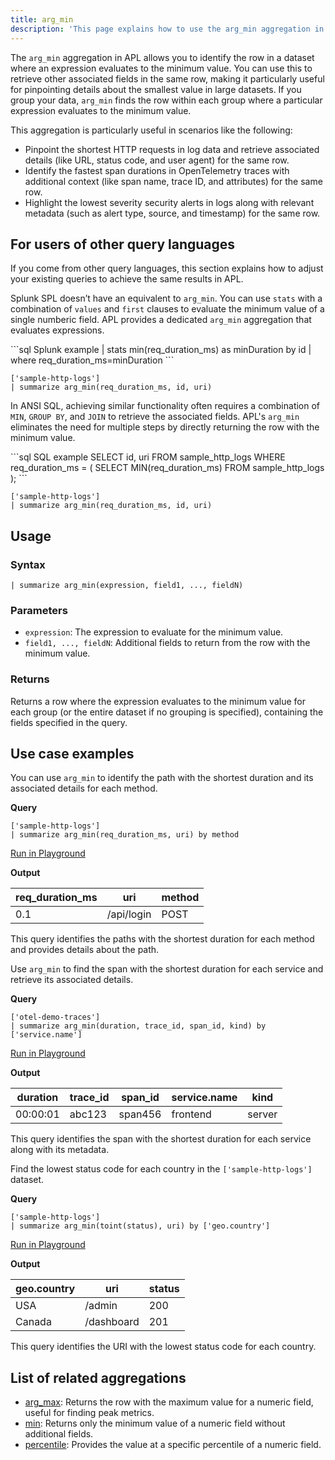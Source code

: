 ```yaml
---
title: arg_min
description: 'This page explains how to use the arg_min aggregation in APL.'
---
```


The `arg_min` aggregation in APL allows you to identify the row in a dataset where an expression evaluates to the minimum value. You can use this to retrieve other associated fields in the same row, making it particularly useful for pinpointing details about the smallest value in large datasets. If you group your data, `arg_min` finds the row within each group where a particular expression evaluates to the minimum value.

This aggregation is particularly useful in scenarios like the following:

- Pinpoint the shortest HTTP requests in log data and retrieve associated details (like URL, status code, and user agent) for the same row.
- Identify the fastest span durations in OpenTelemetry traces with additional context (like span name, trace ID, and attributes) for the same row.
- Highlight the lowest severity security alerts in logs along with relevant metadata (such as alert type, source, and timestamp) for the same row.

## For users of other query languages

If you come from other query languages, this section explains how to adjust your existing queries to achieve the same results in APL.

<AccordionGroup>
<Accordion title="Splunk SPL users">

Splunk SPL doesn’t have an equivalent to `arg_min`. You can use `stats` with a combination of `values` and `first` clauses to evaluate the minimum value of a single numberic field. APL provides a dedicated `arg_min` aggregation that evaluates expressions.

<CodeGroup>
```sql Splunk example
| stats min(req_duration_ms) as minDuration by id
| where req_duration_ms=minDuration
```

```kusto APL equivalent
['sample-http-logs']
| summarize arg_min(req_duration_ms, id, uri)
```
</CodeGroup>

</Accordion>
<Accordion title="ANSI SQL users">

In ANSI SQL, achieving similar functionality often requires a combination of `MIN`, `GROUP BY`, and `JOIN` to retrieve the associated fields. APL's `arg_min` eliminates the need for multiple steps by directly returning the row with the minimum value.

<CodeGroup>
```sql SQL example
SELECT id, uri
FROM sample_http_logs
WHERE req_duration_ms = (
    SELECT MIN(req_duration_ms)
    FROM sample_http_logs
);
```

```kusto APL equivalent
['sample-http-logs']
| summarize arg_min(req_duration_ms, id, uri)
```
</CodeGroup>

</Accordion>
</AccordionGroup>

## Usage

### Syntax

```kusto
| summarize arg_min(expression, field1, ..., fieldN)
```

### Parameters

- `expression`: The expression to evaluate for the minimum value.
- `field1, ..., fieldN`: Additional fields to return from the row with the minimum value.

### Returns

Returns a row where the expression evaluates to the minimum value for each group (or the entire dataset if no grouping is specified), containing the fields specified in the query.

## Use case examples

<Tabs>
<Tab title="Log analysis">

You can use `arg_min` to identify the path with the shortest duration and its associated details for each method.

**Query**

```kusto
['sample-http-logs']
| summarize arg_min(req_duration_ms, uri) by method
```

[Run in Playground](https://play.axiom.co/axiom-play-qf1k/explorer?initForm=%7B%22apl%22%3A%22%5B'sample-http-logs'%5D%20%7C%20summarize%20arg_min(req_duration_ms%2C%20uri)%20by%20method%22%7D)

**Output**

| req_duration_ms | uri                | method |
|-----------------|--------------------|--------|
| 0.1              | /api/login         | POST   |

This query identifies the paths with the shortest duration for each method and provides details about the path.

</Tab>
<Tab title="OpenTelemetry traces">

Use `arg_min` to find the span with the shortest duration for each service and retrieve its associated details.

**Query**

```kusto
['otel-demo-traces']
| summarize arg_min(duration, trace_id, span_id, kind) by ['service.name']
```

[Run in Playground](https://play.axiom.co/axiom-play-qf1k/explorer?initForm=%7B%22apl%22%3A%22%5B'otel-demo-traces'%5D%20%7C%20summarize%20arg_min(duration%2C%20trace_id%2C%20span_id%2C%20kind)%20by%20%5B'service.name'%5D%22%7D)

**Output**

| duration | trace_id   | span_id    | service.name       | kind     |
|----------|------------|------------|--------------------|----------|
| 00:00:01 | abc123     | span456    | frontend           | server   |

This query identifies the span with the shortest duration for each service along with its metadata.

</Tab>
<Tab title="Security logs">

Find the lowest status code for each country in the `['sample-http-logs']` dataset.

**Query**

```kusto
['sample-http-logs']
| summarize arg_min(toint(status), uri) by ['geo.country']
```

[Run in Playground](https://play.axiom.co/axiom-play-qf1k/explorer?initForm=%7B%22apl%22%3A%22%5B'sample-http-logs'%5D%20%7C%20summarize%20arg_min(toint(status)%2C%20uri)%20by%20%5B'geo.country'%5D%22%7D)

**Output**

| geo.country  | uri               | status |
|--------------|-------------------|--------|
| USA          | /admin            | 200    |
| Canada       | /dashboard        | 201    |

This query identifies the URI with the lowest status code for each country.

</Tab>
</Tabs>

## List of related aggregations

- [arg_max](/apl/aggregation-function/arg-max): Returns the row with the maximum value for a numeric field, useful for finding peak metrics.
- [min](/apl/aggregation-function/min): Returns only the minimum value of a numeric field without additional fields.
- [percentile](/apl/aggregation-function/percentile): Provides the value at a specific percentile of a numeric field.